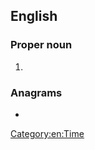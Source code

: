 ==English==

===Proper noun===
{{en-proper noun}}

# {{initialism of|Greenwich Mean Time}}

===Anagrams===
* {{anagrams|en|mgt|mgt.|mtg.|tmg}}

[[Category:en:Time]]